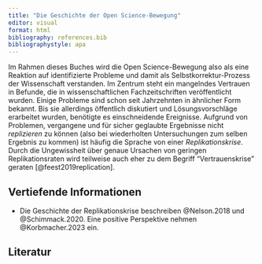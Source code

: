 ```yaml
---
title: "Die Geschichte der Open Science-Bewegung"
editor: visual
format: html
bibliography: references.bib
bibliographystyle: apa
---
```


Im Rahmen dieses Buches wird die Open Science-Bewegung also als eine Reaktion auf identifizierte Probleme und damit als Selbstkorrektur-Prozess der Wissenschaft verstanden. Im Zentrum steht ein mangelndes Vertrauen in Befunde, die in wissenschaftlichen Fachzeitschriften veröffentlicht wurden. Einige Probleme sind schon seit Jahrzehnten in ähnlicher Form bekannt. Bis sie allerdings öffentlich diskutiert und Lösungsvorschläge erarbeitet wurden, benötigte es einschneidende Ereignisse. Aufgrund von Problemen, vergangene und für sicher geglaubte Ergebnisse nicht *replizieren* zu können (also bei wiederholten Untersuchungen zum selben Ergebnis zu kommen) ist häufig die Sprache von einer *Replikationskrise*. Durch die Ungewissheit über genaue Ursachen von geringen Replikationsraten wird teilweise auch eher zu dem Begriff "Vertrauenskrise" geraten [@feest2019replication].

## Vertiefende Informationen

-   Die Geschichte der Replikationskrise beschreiben @Nelson.2018 und @Schimmack.2020. Eine positive Perspektive nehmen @Korbmacher.2023 ein.

## Literatur
